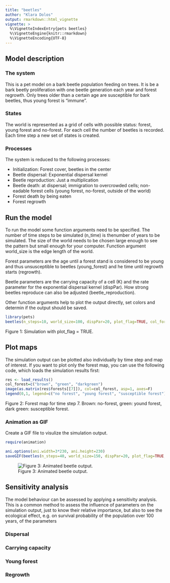 ```yaml
---
title: "beetles"
author: "Klara Dolos"
output: rmarkdown::html_vignette
vignette: >
  %\VignetteIndexEntry{pets beetles}
  %\VignetteEngine{knitr::rmarkdown}
  %\VignetteEncoding{UTF-8}
---
```


## Model description
### The system
This is a pet model on a bark beetle population feeding on trees. It is be a bark beetly proliferation with one beetle generation each year and forest regrowth. Only trees older than a certain age are susceptible for bark beetles, thus young forest is "immune".

### States
The world is represented as a grid of cells with possible status: forest, young forest and no-forest. For each cell the number of beetles is recorded. Each time step a new set of states is created.

### Processes

The system is reduced to the following processes:

- Initialization: Forest cover, beetles in the center
- Beetle dispersal: Exponential dispersal kernel
- Beetle reproduction: Just a multiplication
- Beetle death: at dispersal; immigration to overcrowded cells; non-eadable forest cells (young forest, no-forest, outside of the world)
- Forest death by being eaten
- Forest regrowth

## Run the model

To run the model some function arguments need to be specified. The number of time steps to be simulated (n_time) is thenumber of years to be simulated. The size of the world needs to be chosen large enough to see the pattern but small enough for your computer. Function argument world_size is the edge length of the world.

Forest parameters are the age until a forest stand is considered to be young and thus unsusceptible to beetles (young_forest) and he time until regrowth starts (regrowth).

Beetle parameters are the carrying capacity of a cell (K) and the rate parameter for the exponential dispersal kernel (dispPar). How strong beetles reproduce can also be adjusted (beetle_reproduction).

Other function arguments help to plot the output directly, set colors and determin if the output should be saved.

```r
library(pets)
beetles(n_steps=10, world_size=100, dispPar=20, plot_flag=TRUE, col_forest=c("brown", "green", "darkgreen"), col_beetle=c("white", "blue"),  regrowth=1, sleep=0.3, K=10, young_forest=3, beetle_reproduction=0.7, write_out = TRUE)

```
Figure 1: Simulation with plot_flag = TRUE.

## Plot maps

The simulation output can be plotted also individually by time step and map of interest. If you want to plot only the forest map, you can use the following code, which loads the simulation results first:
```r
res <- load_results()
col_forest=c("brown", "green", "darkgreen")
image(as.matrix(res$forests[[7]]), col=col_forest, asp=1, axes=F) 
legend(0,1, legend=c("no forest", "young forest", "susceptible forest"), col=col_forest,  pch=16, pt.cex = 0.7)

```
Figure 2: Forest map for time step 7. Brown: no-forest, green: yound forest, dark green: susceptible forest.

### Animation as GIF

Create a GIF file to visulize the simulation output.

```r
require(animation)

ani.options(ani.width=3*230, ani.height=230) 
saveGIF(beetles(n_steps=40, world_size=150, dispPar=20, plot_flag=TRUE, col_forest=c("brown", "green", "darkgreen"), col_beetle=c("white", "blue"),  regrowth=1, sleep=0, K=10, young_forest = 3), movie.name = "vignettes/animation.gif", img.name = "Rplot", convert = "convert", clean = TRUE)

```

![Figure 3: Animated beetle output.](animation.gif)

## Sensitivity analysis

The model behaviour can be assessed by applying a sensitivity analysis. This is a common method to assess the influence of parameters on the simulation output, just to know their relative importance, but also to see the ecological effect, e.g. on survival probability of the population over 100 years, of the parameters

### Dispersal

### Carrying capacity

### Young forest

### Regrowth



